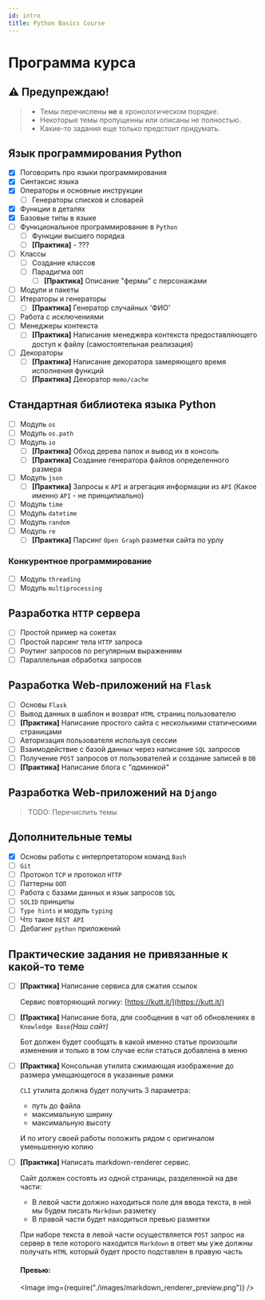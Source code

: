 ```yaml
---
id: intro
title: Python Basics Course
---
```



# Программа курса

## ⚠️ Предупреждаю!

> - Темы перечислены **не** в хронологическом порядке.
> - Некоторые темы пропущенны или описаны не полностью.
> - Какие-то задания еще только предстоит придумать.

## Язык программирования Python

- [x] Поговорить про языки программирования
- [x] Синтаксис языка
- [x] Операторы и основные инструкции
  - [ ] Генераторы списков и словарей
- [x] Функции в деталях
- [x] Базовые типы в языке
- [ ] Функциональное программирование в `Python`
  - [ ] Функции высшего порядка
  - [ ] **[Практика]** - ???
- [ ] Классы
  - [ ] Создание классов
  - [ ] Парадигма `ООП`
    - [ ] **[Практика]** Описание "фермы" с персонажами
- [ ] Модули и пакеты
- [ ] Итераторы и генераторы
  - [ ] **[Практика]** Генератор случайных 'ФИО'
- [ ] Работа с исключениями
- [ ] Менеджеры контекста
  - [ ] **[Практика]** Написание менеджера контекста предоставляющего доступ к файлу (самостоятельная реализация)
- [ ] Декораторы
  - [ ] **[Практика]** Написание декоратора замеряющего время исполнения функций
  - [ ] **[Практика]** Декоратор `memo/cache`

## Стандартная библиотека языка Python

- [ ] Модуль `os`
- [ ] Модуль `os.path`
- [ ] Модуль `io`
  - [ ] **[Практика]** Обход дерева папок и вывод их в консоль
  - [ ] **[Практика]** Создание генератора файлов определенного размера
- [ ] Модуль `json`
  - [ ] **[Практика]** Запросы к `API` и агрегация информации из `API` (Какое именно `API` - не принципиально)
- [ ] Модуль `time`
- [ ] Модуль `datetime`
- [ ] Модуль `random`
- [ ] Модуль `re`
  - [ ] **[Практика]** Парсинг `Open Graph` разметки сайта по урлу

### Конкурентное программирование

- [ ] Модуль `threading`
- [ ] Модуль `multiprocessing`

## Разработка `HTTP` сервера

- [ ] Простой пример на сокетах
- [ ] Простой парсинг тела `HTTP` запроса
- [ ] Роутинг запросов по регулярным выражениям
- [ ] Параллельная обработка запросов

## Разработка Web-приложений на `Flask`

- [ ] Основы `Flask`
- [ ] Вывод данных в шаблон и возврат `HTML` страниц пользователю
- [ ] **[Практика]** Написание простого сайта с несколькими статическими страницами
- [ ] Авторизация пользователя используя сессии
- [ ] Взаимодействие с базой данных через написание `SQL` запросов
- [ ] Получение `POST` запросов от пользователей и создание записей в `DB`
- [ ] **[Практика]** Написание блога с _"админкой"_

## Разработка Web-приложений на `Django`

> TODO: Перечислить темы

## Дополнительные темы

- [x] Основы работы с интерпретатором команд `Bash`
- [ ] `Git`
- [ ] Протокол `TCP` и протокол `HTTP`
- [ ] Паттерны `ООП`
- [ ] Работа с базами данных и язык запросов `SQL`
- [ ] `SOLID` принципы
- [ ] `Type hints` и модуль `typing`
- [ ] Что такое `REST API`
- [ ] Дебагинг `python` приложений

## Практические задания не привязанные к какой-то теме

- [ ] **[Практика]** Написание сервиса для сжатия ссылок

  Сервис повторяющий логику: [https://kutt.it/](https://kutt.it/)

- [ ] **[Практика]** Написание бота, для сообщения в чат об обновлениях в `Knowledge Base`_(Наш сайт)_

  Бот должен будет сообщать в какой именно статье произошли изменения и только в том случае если статься добавлена в меню

- [ ] **[Практика]** Консольная утилита сжимающая изображение до размера умещающегося в указанные рамки

  `CLI` утилита должна будет получить 3 параметра:

  - путь до файла
  - максимальную ширину
  - максимальную высоту

  И по итогу своей работы положить рядом с оригиналом уменьшенную копию

- [ ] **[Практика]** Написать markdown-renderer сервис.

  Сайт должен состоять из одной страницы, разделенной на две части:

  - В левой части должно находиться поле для ввода текста, в ней мы будем писать `Markdown` разметку
  - В правой части будет находиться превью разметки

  При наборе текста в левой части осуществляется `POST` запрос на сервер в теле которого находится `Markdown` в ответ мы уже должны получать `HTML` который будет просто подставлен в правую часть

  #### Превью:

  <Image img={require("./images/markdown_renderer_preview.png")} />
